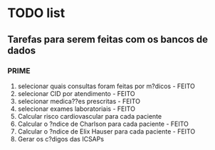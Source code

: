 # TODO list


## Tarefas para serem feitas com os bancos de dados

### PRIME

1. selecionar quais consultas foram feitas por m?dicos - FEITO
2. selecionar CID por atendimento - FEITO
3. selecionar medica??es prescritas - FEITO
4. selecionar exames laboratoriais - FEITO
5. Calcular risco cardiovascular para cada paciente
6. Calcular o ?ndice de Charlson para cada paciente - FEITO
7. Calcular o ?ndice de Elix Hauser para cada paciente - FEITO
8. Gerar os c?digos das ICSAPs